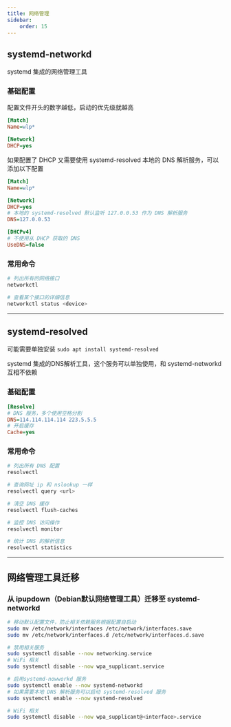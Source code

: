```yaml
---
title: 网络管理
sidebar:
    order: 15
---
```


## systemd-networkd

systemd 集成的网络管理工具

### 基础配置

配置文件开头的数字越低，启动的优先级就越高

```ini title="/etc/systemd/network/10-wireless-dhcp.network"
[Match]
Name=wlp*

[Network]
DHCP=yes
```

如果配置了 DHCP 又需要使用 systemd-resolved 本地的 DNS 解析服务，可以添加以下配置

```ini
[Match]
Name=wlp*

[Network]
DHCP=yes
# 本地的 systemd-resolved 默认监听 127.0.0.53 作为 DNS 解析服务
DNS=127.0.0.53

[DHCPv4]
# 不使用从 DHCP 获取的 DNS
UseDNS=false
```

### 常用命令

```bash
# 列出所有的网络接口
networkctl

# 查看某个接口的详细信息
networkctl status <device>
```

---

## systemd-resolved

可能需要单独安装 `sudo apt install systemd-resolved`

systemd 集成的DNS解析工具，这个服务可以单独使用，和 systemd-networkd 互相不依赖

### 基础配置

```ini title="/etc/systemd/resolved.conf"
[Resolve]
# DNS 服务，多个使用空格分割
DNS=114.114.114.114 223.5.5.5
# 开启缓存
Cache=yes
```

### 常用命令

```bash
# 列出所有 DNS 配置
resolvectl

# 查询网址 ip 和 nslookup 一样
resolvectl query <url>

# 清空 DNS 缓存
resolvectl flush-caches

# 监控 DNS 访问操作
resolvectl monitor

# 统计 DNS 的解析信息
resolvectl statistics
```

---

## 网络管理工具迁移

### 从 ipupdown（Debian默认网络管理工具）迁移至 systemd-networkd

```bash
# 移动默认配置文件，防止相关依赖服务根据配置自启动
sudo mv /etc/network/interfaces /etc/network/interfaces.save
sudo mv /etc/network/interfaces.d /etc/network/interfaces.d.save

# 禁用相关服务
sudo systemctl disable --now networking.service
# WiFi 相关
sudo systemctl disable --now wpa_supplicant.service

# 启用systemd-nowworkd 服务
sudo systemctl enable --now systemd-networkd
# 如果需要本地 DNS 解析服务可以启动 systemd-resolved 服务
sudo systemctl enable --now systemd-resolved

# WiFi 相关
sudo systemctl disable --now wpa_supplicant@<interface>.service
```

